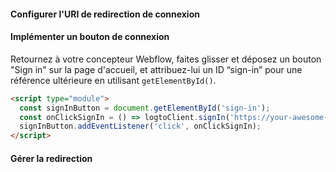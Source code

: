 

<SignInFlowSummary />

#### Configurer l'URI de redirection de connexion

<ConfigureRedirectUri
  figureSrc={redirectUriFigure}
  redirectUri="https://your-awesome-site.webflow.io/callback"
/>

#### Implémenter un bouton de connexion

Retournez à votre concepteur Webflow, faites glisser et déposez un bouton "Sign in" sur la page d'accueil, et attribuez-lui un ID “sign-in” pour une référence ultérieure en utilisant `getElementById()`.

```html
<script type="module">
  const signInButton = document.getElementById('sign-in');
  const onClickSignIn = () => logtoClient.signIn('https://your-awesome-site.webflow.io/callback');
  signInButton.addEventListener('click', onClickSignIn);
</script>
```

#### Gérer la redirection

<HandleRedirect />
